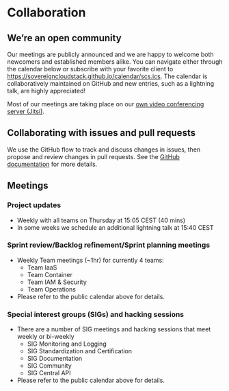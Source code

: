 
# Collaboration

## We’re an open community

Our meetings are publicly announced and we are happy to welcome both newcomers and established members alike. You can navigate either through the calendar below or subscribe with your favorite client to https://sovereigncloudstack.github.io/calendar/scs.ics. The calendar is collaboratively maintained on GitHub and new entries, such as a lightning talk, are highly appreciated!

Most of our meetings are taking place on our [own video conferencing server (Jitsi)](jitsi).

<CommunityCalendar />

## Collaborating with issues and pull requests

We use the GitHub flow to track and discuss changes in issues, then propose and
review changes in pull requests. See the
[GitHub documentation](https://docs.github.com/en/free-pro-team@latest/github/collaborating-with-issues-and-pull-requests)
for more details.

## Meetings

### Project updates

- Weekly with all teams on Thursday at 15:05 CEST (40 mins)
- In some weeks we schedule an additional lightning talk at 15:40 CEST

### Sprint review/Backlog refinement/Sprint planning meetings

- Weekly Team meetings (~1hr) for currently 4 teams:
  - Team IaaS
  - Team Container
  - Team IAM & Security
  - Team Operations
- Please refer to the public calendar above for details.

### Special interest groups (SIGs) and hacking sessions

- There are a number of SIG meetings and hacking sessions that meet weekly or bi-weekly
  - SIG Monitoring and Logging
  - SIG Standardization and Certification
  - SIG Documentation
  - SIG Community
  - SIG Central API
- Please refer to the public calendar above for details.
